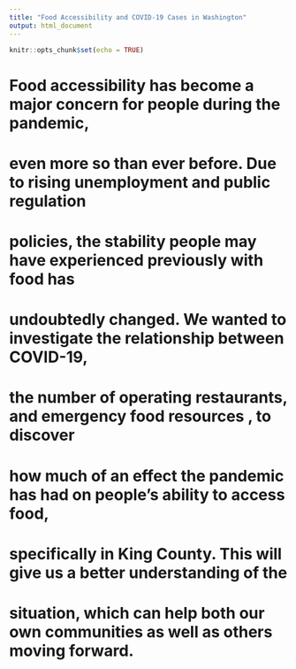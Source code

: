 ```yaml
---
title: "Food Accessibility and COVID-19 Cases in Washington"
output: html_document
---
```


```r
knitr::opts_chunk$set(echo = TRUE)
```

# Food accessibility has become a major concern for people during the pandemic, 
# even more so than ever before. Due to rising unemployment and public regulation 
# policies, the stability people may have experienced previously with food has 
# undoubtedly changed. We wanted to investigate the relationship between COVID-19, 
# the number of operating restaurants, and emergency food resources , to discover 
# how much of an effect the pandemic has had on people’s ability to access food, 
# specifically in King County. This will give us a better understanding of the 
# situation, which can help both our own communities as well as others moving forward.


